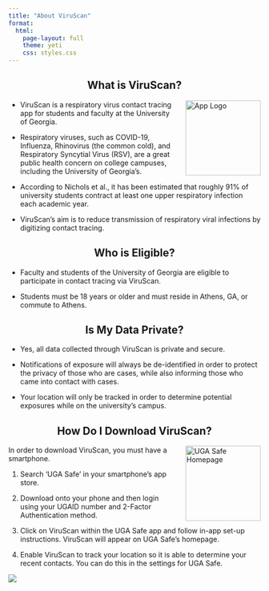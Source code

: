 ```yaml
---
title: "About ViruScan"
format: 
  html:
    page-layout: full
    theme: yeti
    css: styles.css
---
```


<h2 style="text-align: center;">What is ViruScan?</h2>

<img src="altapplogo.png" alt="App Logo" style="float: right; margin-left: 20px; width: 150px;">

- ViruScan is a respiratory virus contact tracing app for students and faculty at the University of Georgia. 


- Respiratory viruses, such as COVID-19, Influenza, Rhinovirus (the common cold), and Respiratory Syncytial Virus (RSV), are a great public health concern on college campuses, including the University of Georgia's. 

- According to Nichols et al., it has been estimated that roughly 91% of university students contract at least one upper respiratory infection 
each academic year. 

- ViruScan's aim is to reduce transmission of respiratory viral infections by digitizing contact tracing.

<h2 style="text-align: center;">Who is Eligible?</h2>

- Faculty and students of the University of Georgia are eligible to participate in contact tracing via ViruScan. 

- Students must be 18 years or older and must reside in Athens, GA, or commute to Athens.

<h2 style="text-align: center;">Is My Data Private?</h2>

- Yes, all data collected through ViruScan is private and secure. 

- Notifications of exposure will always be de-identified in order to protect the privacy of those who are cases, while also informing those who came into contact with cases. 

- Your location will only be tracked in order to determine potential exposures while on the university's campus.

<h2 style="text-align: center;">How Do I Download ViruScan?</h2>

<img src="UGA_Safe_homepage.png" alt="UGA Safe Homepage" style="float: right; margin-left: 20px; width: 150px;">

In order to download ViruScan, you must have a smartphone. 

1. Search 'UGA Safe' in your smartphone's app store. 

2. Download onto your phone and then login using your UGAID number and 2-Factor Authentication method. 

3. Click on ViruScan within the UGA Safe app and follow in-app set-up instructions. ViruScan will appear on UGA Safe's homepage. 

4. Enable ViruScan to track your location so it is able to determine your recent contacts. You can do this in the settings for UGA Safe. 

![](downloadqr.png)
